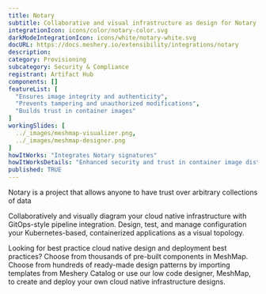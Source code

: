 ```yaml
---
title: Notary
subtitle: Collaborative and visual infrastructure as design for Notary
integrationIcon: icons/color/notary-color.svg
darkModeIntegrationIcon: icons/white/notary-white.svg
docURL: https://docs.meshery.io/extensibility/integrations/notary
description: 
category: Provisioning
subcategory: Security & Compliance
registrant: Artifact Hub
components: []
featureList: [
  "Ensures image integrity and authenticity",
  "Prevents tampering and unauthorized modifications",
  "Builds trust in container images"
]
workingSlides: [
  ../_images/meshmap-visualizer.png,
  ../_images/meshmap-designer.png
]
howItWorks: "Integrates Notary signatures"
howItWorksDetails: "Enhanced security and trust in container image distribution in Kubernetes"
published: TRUE
---
```

<p>
Notary is a project that allows anyone to have trust over arbitrary collections of data
</p>
<p>
    Collaboratively and visually diagram your cloud native infrastructure with GitOps-style pipeline integration. Design, test, and manage configuration your Kubernetes-based, containerized applications as a visual topology.
</p>
<p>
    Looking for best practice cloud native design and deployment best practices? Choose from thousands of pre-built components in MeshMap. Choose from hundreds of ready-made design patterns by importing templates from Meshery Catalog or use our low code designer, MeshMap, to create and deploy your own cloud native infrastructure designs.
</p>
